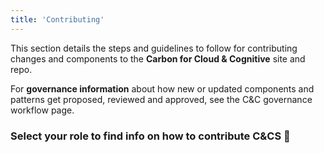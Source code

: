```yaml
---
title: 'Contributing'
---
```


<PageDescription>

This section details the steps and guidelines to follow for contributing changes and components to the <strong>Carbon for Cloud & Cognitive</strong> site and repo. 

</PageDescription>

<InlineNotification kind="info">

For <strong>governance information</strong> about how new or updated components and patterns get proposed, 
reviewed and approved, see the <Link to="/overview/governance-workflow">C&C governance workflow</Link> page.

</InlineNotification>


### Select your role to find info on how to contribute C&CS 🎉

<Row className="resource-card-group">
  <Column colMd={4} colLg={4} noGutterSm>
    <ResourceCard
      title="Designers"
      href="/overview/contributing/designers/overview">
    </ResourceCard>
  </Column>
  <Column colMd={4} colLg={4} noGutterSm>
    <ResourceCard
      title="Managers"
      href="/overview/contributing/managers/overview">
    </ResourceCard>
  </Column>
</Row>


